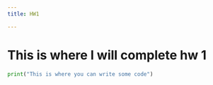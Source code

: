 ```yaml
---
title: HW1

---
```


# This is where I will complete hw 1

```python

print("This is where you can write some code")
```